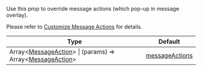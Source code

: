 Use this prop to override message actions (which pop-up in message overlay).

Please refer to [Customize Message Actions](/reactnative/guides/customize-message-actions) for details.

| Type | Default |
| - | - |
| Array<[MessageAction](/reactnative/object-types/message-action)> \| (params) => Array<[MessageAction](/reactnative/object-types/message-action)> | [messageActions](https://github.com/GetStream/stream-chat-react-native/blob/master/package/src/components/Message/utils/messageActions.ts) |
